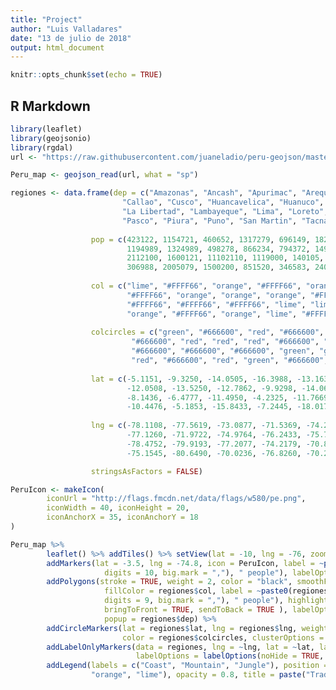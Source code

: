 ---
title: "Project"
author: "Luis Valladares"
date: "13 de julio de 2018"
output: html_document
---

```{r setup, include=FALSE}
knitr::opts_chunk$set(echo = TRUE)
```

## R Markdown


```{r Peru, cache = TRUE}
library(leaflet)
library(geojsonio)
library(rgdal)
url <- "https://raw.githubusercontent.com/juaneladio/peru-geojson/master/peru_departamental_simple.geojson"

Peru_map <- geojson_read(url, what = "sp")

regiones <- data.frame(dep = c("Amazonas", "Ancash", "Apurimac", "Arequipa", "Ayacucho", "Cajamarca",
                         "Callao", "Cusco", "Huancavelica", "Huanuco", "Ica", "Junin",
                         "La Libertad", "Lambayeque", "Lima", "Loreto", "Madre de Dios", "Moquegua",
                         "Pasco", "Piura", "Puno", "San Martin", "Tacna", "Tumbes", "Ucayali"),
                  
                  pop = c(423122, 1154721, 460652, 1317279, 696149, 1821212,
                          1194989, 1324989, 498278, 866234, 794372, 1490091,
                          2112100, 1600121, 11102110, 1119000, 140105, 182612,
                          306988, 2005079, 1500200, 851520, 346583, 240638, 501664),
                  
                  col = c("lime", "#FFFF66", "orange", "#FFFF66", "orange", "orange",
                          "#FFFF66", "orange", "orange", "orange", "#FFFF66", "orange",
                          "#FFFF66", "#FFFF66", "#FFFF66", "lime", "lime", "#FFFF66",
                          "orange", "#FFFF66", "orange", "lime", "#FFFF66", "#FFFF66", "lime"),
                  
                  colcircles = c("green", "#666600", "red", "#666600", "red", "red",
                           "#666600", "red", "red", "red", "#666600", "red",
                           "#666600", "#666600", "#666600", "green", "green", "#666600",
                           "red", "#666600", "red", "green", "#666600", "#666600", "green"),
                       
                  lat = c(-5.1151, -9.3250, -14.0505, -16.3988, -13.1639, -7.1621,
                          -12.0508, -13.5250, -12.7862, -9.9298, -14.0639, -11.3358,
                          -8.1436, -6.4777, -11.4950, -4.2325, -11.7669, -17.1940, 
                          -10.4476, -5.1853, -15.8433, -7.2445, -18.0176, -3.5667, -9.8251),
                 
                  lng = c(-78.1108, -77.5619, -73.0877, -71.5369, -74.2236, -78.5106,
                          -77.1260, -71.9722, -74.9764, -76.2433, -75.7440, -75.3412,
                          -78.4752, -79.9193, -77.2077, -74.2179, -70.8120, -70.9312,
                          -75.1545, -80.6490, -70.0236, -76.8260, -70.2510, -80.4500, -73.0877),

                  stringsAsFactors = FALSE)
```

```{r Icon, cache = TRUE}
PeruIcon <- makeIcon(
        iconUrl = "http://flags.fmcdn.net/data/flags/w580/pe.png",
        iconWidth = 40, iconHeight = 20,
        iconAnchorX = 35, iconAnchorY = 18
)
```


```{r Map}
Peru_map %>%
        leaflet() %>% addTiles() %>% setView(lat = -10, lng = -76, zoom = 5) %>%
        addMarkers(lat = -3.5, lng = -74.8, icon = PeruIcon, label = ~paste0("PERU: ", formatC(sum(regiones$pop), 
                     digits = 10, big.mark = ","), " people"), labelOptions = labelOptions(textsize = "15px")) %>%
        addPolygons(stroke = TRUE, weight = 2, color = "black", smoothFactor = 0.3, fillOpacity = 0.8, 
                     fillColor = regiones$col, label = ~paste0(regiones$dep, ": ", formatC(regiones$pop, 
                     digits = 9, big.mark = ","), " people"), highlight = highlightOptions(weight = 5,
                     bringToFront = TRUE, sendToBack = TRUE ), labelOptions = labelOptions(textsize = "12px"),
                     popup = regiones$dep) %>%
        addCircleMarkers(lat = regiones$lat, lng = regiones$lng, weight = 6, radius = sqrt(regiones$pop)/120, 
                         color = regiones$colcircles, clusterOptions = markerClusterOptions()) %>%
        addLabelOnlyMarkers(data = regiones, lng = ~lng, lat = ~lat, label = ~dep,
                            labelOptions = labelOptions(noHide = TRUE, direction = 'center', textOnly = TRUE)) %>%
        addLegend(labels = c("Coast", "Mountain", "Jungle"), position = "bottomleft" , colors = c("#FFFF66",
                  "orange", "lime"), opacity = 0.8, title = paste("Traditional Regions<br><center>of Peru"))
```

